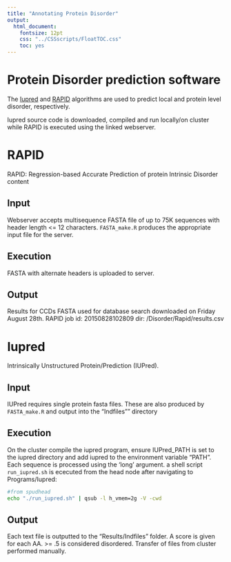 ```yaml
---
title: "Annotating Protein Disorder"
output: 
  html_document:
    fontsize: 12pt
    css: "../CSSscripts/FloatTOC.css"
    toc: yes
---
```


# Protein Disorder prediction software

The [Iupred](http://iupred.enzim.hu/Downloads.php) and [RAPID](http://biomine-ws.ece.ualberta.ca/RAPID/index.php) algorithms are used to predict local  and protein level  disorder, respectively.

Iupred source code is downloaded, compiled and run locally/on cluster while RAPID is executed using the linked webserver. 

# RAPID
RAPID: Regression-based Accurate Prediction of protein Intrinsic Disorder content

## Input
Webserver accepts multisequence FASTA file of up to 75K sequences with header length <= 12 characters. `FASTA_make.R` produces the appropriate input file for the server.

## Execution
FASTA with alternate headers is uploaded to server. 

## Output
Results for CCDs FASTA used for database search downloaded on Friday August 28th.
RAPID job id: 20150828102809
dir: /Disorder/Rapid/results.csv

# Iupred
Intrinsically Unstructured Protein/Prediction (IUPred). 

## Input
IUPred requires single protein fasta files. These are also produced by `FASTA_make.R` and output into the "Indfiles"" directory

## Execution
On the cluster compile the iupred program, ensure IUPred_PATH is set to the iupred directory and add iupred to the environment variable "PATH". Each sequence is processed using the 'long' argument.
a shell script `run_iupred.sh` is ececuted from the head node after navigating to Programs/Iupred:
```bash
#from spudhead
echo "./run_iupred.sh" | qsub -l h_vmem=2g -V -cwd
```
## Output
Each text file is outputted to the "Results/Indfiles" folder. A score is given for each AA. >= .5 is considered disordered.
Transfer of files from cluster performed manually.

